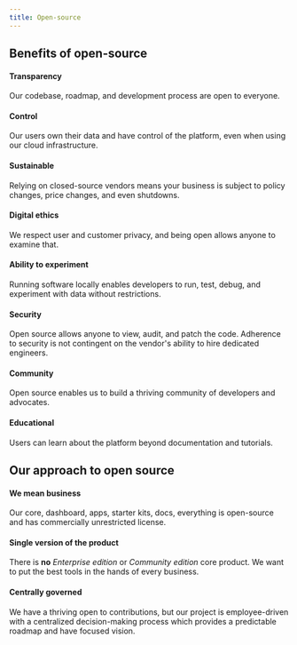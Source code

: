```yaml
---
title: Open-source
---
```


## Benefits of open-source

#### Transparency

Our codebase, roadmap, and development process are open to everyone.

#### Control

Our users own their data and have control of the platform, even when using our cloud infrastructure.

#### Sustainable

Relying on closed-source vendors means your business is subject to policy changes, price changes, and even shutdowns.

#### Digital ethics

We respect user and customer privacy, and being open allows anyone to examine that.

#### Ability to experiment

Running software locally enables developers to run, test, debug, and experiment with data without restrictions.

#### Security

Open source allows anyone to view, audit, and patch the code.
Adherence to security is not contingent on the vendor's ability to hire dedicated engineers.

#### Community

Open source enables us to build a thriving community of developers and advocates.

#### Educational

Users can learn about the platform beyond documentation and tutorials.

## Our approach to open source

#### We mean business

Our core, dashboard, apps, starter kits, docs, everything is open-source and has commercially unrestricted license.

#### Single version of the product

There is **no** _Enterprise edition_ or _Community edition_ core product.
We want to put the best tools in the hands of every business.

#### Centrally governed

We have a thriving open to contributions, but our project is employee-driven with a centralized decision-making process
which provides a predictable roadmap and have focused vision.
